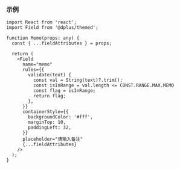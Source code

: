 ### 示例

```SnackPlayer  Field
import React from 'react';
import Field from '@dplus/themed';

function Memo(props: any) {
  const { ...fieldAttributes } = props;

  return (
    <Field
      name="memo"
      rules={{
        validate(text) {
          const val = String(text)?.trim();
          const isInRange = val.length <= CONST.RANGE.MAX.MEMO
          const flag = isInRange;
          return flag;
        },
      }}
      containerStyle={{
        backgroundColor: '#fff',
        marginTop: 10,
        paddingLeft: 32,
      }}
      placeholder="请输入备注"
      {...fieldAttributes}
    />
  );
}

```
